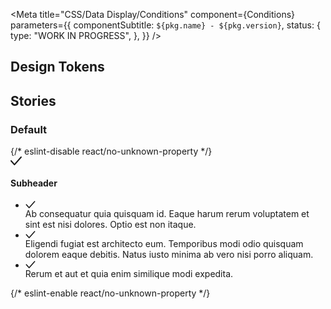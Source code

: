 

<Meta
  title="CSS/Data Display/Conditions"
  component={Conditions}
  parameters={{
    componentSubtitle: `${pkg.name} - ${pkg.version}`,
    status: {
      type: "WORK IN PROGRESS",
    },
  }}
/>

<Description markdown={readme} />

## Design Tokens

<DesignTokenDocBlock categoryName="Conditions" viewType="table" />

## Stories

### Default

<Canvas>
  {/* eslint-disable react/no-unknown-property */}
  <Story name="Default">
    <div class="denhaag-list__wrapper denhaag-conditions">
      <div class="denhaag-conditions__label-container">
        <div class="denhaag-conditions__label">
          <svg
            class="denhaag-conditions__label-icon"
            aria-hidden="true"
            width="18"
            height="14"
            viewBox="0 0 18 14"
            fill="none"
            xmlns="http://www.w3.org/2000/svg"
          >
            <path
              d="M17.6644 0.252601C18.0772 0.619519 18.1143 1.25159 17.7474 1.66437L7.08075 13.6644C6.89099 13.8779 6.61898 14 6.33334 14C6.04771 14 5.7757 13.8779 5.58593 13.6644L0.252601 7.66437C-0.114317 7.25159 -0.077136 6.61952 0.335647 6.2526C0.74843 5.88568 1.3805 5.92286 1.74742 6.33565L6.33334 11.4948L16.2526 0.335647C16.6195 -0.077136 17.2516 -0.114317 17.6644 0.252601Z"
              fill="currentColor"
            />
          </svg>
        </div>
      </div>
      <h4 class="denhaag-list__subheader utrecht-heading-2 denhaag-conditions__title">Subheader</h4>
      <ul class="denhaag-list denhaag-conditions__list">
        <li class="denhaag-list__item denhaag-conditions__list-item">
          <div class="denhaag-list__item-icon denhaag-conditions__item-icon">
            <svg
              aria-hidden="true"
              width="16"
              height="12"
              viewBox="0 0 16 12"
              fill="none"
              xmlns="http://www.w3.org/2000/svg"
            >
              <path
                d="M15.2203 0.37847C15.5643 0.684235 15.5953 1.21096 15.2895 1.55495L6.40063 11.5549C6.24249 11.7329 6.01582 11.8346 5.77779 11.8346C5.53975 11.8346 5.31309 11.7329 5.15495 11.5549L0.710501 6.55495C0.404736 6.21096 0.43572 5.68424 0.779706 5.37847C1.12369 5.0727 1.65042 5.10369 1.95618 5.44767L5.77779 9.74698L14.0438 0.447674C14.3496 0.103689 14.8763 0.0727049 15.2203 0.37847Z"
                fill="currentColor"
              />
            </svg>
          </div>
          <div class="denhaag-list__item-text denhaag-conditions__text">
            <span class="denhaag-list__item-text-primary denhaag-conditions__text-content">
              Ab consequatur quia quisquam id. Eaque harum rerum voluptatem et sint est nisi dolores. Optio est non
              itaque.
            </span>
          </div>
        </li>
        <li class="denhaag-list__item denhaag-conditions__list-item">
          <div class="denhaag-list__item-icon denhaag-conditions__item-icon">
            <svg
              aria-hidden="true"
              width="16"
              height="12"
              viewBox="0 0 16 12"
              fill="none"
              xmlns="http://www.w3.org/2000/svg"
            >
              <path
                d="M15.2203 0.37847C15.5643 0.684235 15.5953 1.21096 15.2895 1.55495L6.40063 11.5549C6.24249 11.7329 6.01582 11.8346 5.77779 11.8346C5.53975 11.8346 5.31309 11.7329 5.15495 11.5549L0.710501 6.55495C0.404736 6.21096 0.43572 5.68424 0.779706 5.37847C1.12369 5.0727 1.65042 5.10369 1.95618 5.44767L5.77779 9.74698L14.0438 0.447674C14.3496 0.103689 14.8763 0.0727049 15.2203 0.37847Z"
                fill="currentColor"
              />
            </svg>
          </div>
          <div class="denhaag-list__item-text denhaag-conditions__text">
            <span class="denhaag-list__item-text-primary denhaag-conditions__text-content">
              Eligendi fugiat est architecto eum. Temporibus modi odio quisquam dolorem eaque debitis. Natus iusto
              minima ab vero nisi porro aliquam.
            </span>
          </div>
        </li>
        <li class="denhaag-list__item denhaag-conditions__list-item">
          <div class="denhaag-list__item-icon denhaag-conditions__item-icon">
            <svg
              aria-hidden="true"
              width="16"
              height="12"
              viewBox="0 0 16 12"
              fill="none"
              xmlns="http://www.w3.org/2000/svg"
            >
              <path
                d="M15.2203 0.37847C15.5643 0.684235 15.5953 1.21096 15.2895 1.55495L6.40063 11.5549C6.24249 11.7329 6.01582 11.8346 5.77779 11.8346C5.53975 11.8346 5.31309 11.7329 5.15495 11.5549L0.710501 6.55495C0.404736 6.21096 0.43572 5.68424 0.779706 5.37847C1.12369 5.0727 1.65042 5.10369 1.95618 5.44767L5.77779 9.74698L14.0438 0.447674C14.3496 0.103689 14.8763 0.0727049 15.2203 0.37847Z"
                fill="currentColor"
              />
            </svg>
          </div>
          <div class="denhaag-list__item-text denhaag-conditions__text">
            <span class="denhaag-list__item-text-primary denhaag-conditions__text-content">
              Rerum et aut et quia enim similique modi expedita.
            </span>
          </div>
        </li>
      </ul>
    </div>
  </Story>
  {/* eslint-enable react/no-unknown-property */}
</Canvas>
